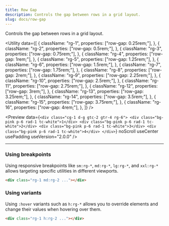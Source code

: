 ```yaml
---
title: Row Gap
description: Controls the gap between rows in a grid layout.
slug: docs/row-gap
---
```


Controls the gap between rows in a grid layout.

<Utility
  data={[
    {
      className: "rg-1",
      properties: ["row-gap: 0.25rem;"],
    },
    {
      className: "rg-2",
      properties: ["row-gap: 0.5rem;"],
    },
    {
      className: "rg-3",
      properties: ["row-gap: 0.75rem;"],
    },
    {
      className: "rg-4",
      properties: ["row-gap: 1rem;"],
    },
    {
      className: "rg-5",
      properties: ["row-gap: 1.25rem;"],
    },
    {
      className: "rg-6",
      properties: ["row-gap: 1.5rem;"],
    },
    {
      className: "rg-7",
      properties: ["row-gap: 1.75rem;"],
    },
    {
      className: "rg-8",
      properties: ["row-gap: 2rem;"],
    },
    {
      className: "rg-9",
      properties: ["row-gap: 2.25rem;"],
    },
    {
      className: "rg-10",
      properties: ["row-gap: 2.5rem;"],
    },
    {
      className: "rg-11",
      properties: ["row-gap: 2.75rem;"],
    },
    {
      className: "rg-12",
      properties: ["row-gap: 3rem;"],
    },
    {
      className: "rg-13",
      properties: ["row-gap: 3.25rem;"],
    },
    {
      className: "rg-14",
      properties: ["row-gap: 3.5rem;"],
    },
    {
      className: "rg-15",
      properties: ["row-gap: 3.75rem;"],
    },
    {
      className: "rg-16",
      properties: ["row-gap: 4rem;"],
    },
  ]}
/>

<Preview
  data={`<div class="cg-1 d-g gtc-2 gtr-4 rg-6">
      <div class="bg-pink p-6 rad-1 tc-white">1</div>
      <div class="bg-pink p-6 rad-1 tc-white">2</div>
      <div class="bg-pink p-6 rad-1 tc-white">3</div>
      <div class="bg-pink p-6 rad-1 tc-white">4</div>
    </div>`}
  noScroll
  useCenter
  usePadding
  useVersion="2.0.0"
/>

---

### Using breakpoints

Using responsive breakpoints like `sm:rg-*`, `md:rg-*`, `lg:rg-*`, and `xxl:rg-*` allows targeting specific utilities in different viewports.

```html "md:rg-2"
<div class="rg-1 md:rg-2 ..."></div>
```

### Using variants

Using `:hover` variants such as `h:rg-*` allows you to override elements and change their values when hovering over them.

```html "h:rg-2"
<div class="rg-1 h:rg-2 ..."></div>
```
